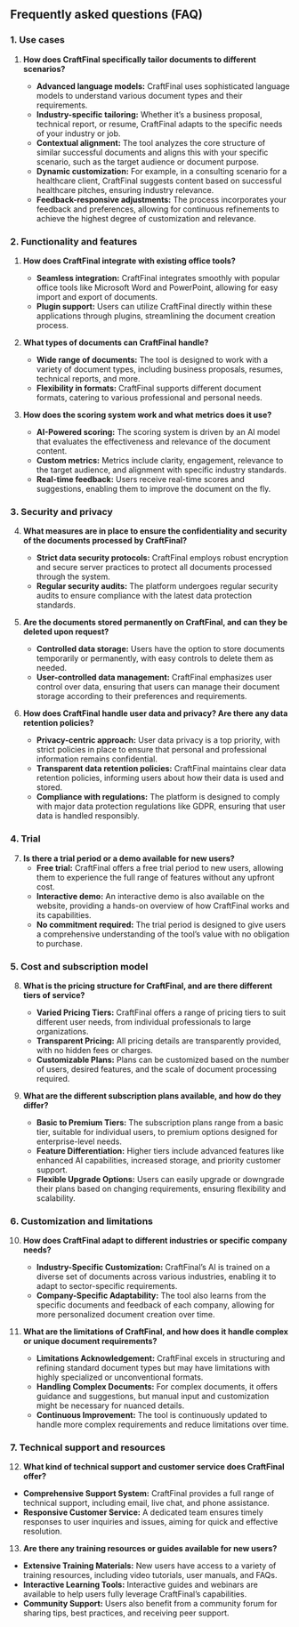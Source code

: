 
<div className="prose dark:prose-invert">

## Frequently asked questions (FAQ)

### 1. Use cases

1. **How does CraftFinal specifically tailor documents to different scenarios?**

   - **Advanced language models:** CraftFinal uses sophisticated language models to understand various document types and their requirements.
   - **Industry-specific tailoring:** Whether it’s a business proposal, technical report, or resume, CraftFinal adapts to the specific needs of your industry or job.
   - **Contextual alignment:** The tool analyzes the core structure of similar successful documents and aligns this with your specific scenario, such as the target audience or document purpose.
   - **Dynamic customization:** For example, in a consulting scenario for a healthcare client, CraftFinal suggests content based on successful healthcare pitches, ensuring industry relevance.
   - **Feedback-responsive adjustments:** The process incorporates your feedback and preferences, allowing for continuous refinements to achieve the highest degree of customization and relevance.

### 2. Functionality and features

1. **How does CraftFinal integrate with existing office tools?**

   - **Seamless integration:** CraftFinal integrates smoothly with popular office tools like Microsoft Word and PowerPoint, allowing for easy import and export of documents.
   - **Plugin support:** Users can utilize CraftFinal directly within these applications through plugins, streamlining the document creation process.

2. **What types of documents can CraftFinal handle?**

   - **Wide range of documents:** The tool is designed to work with a variety of document types, including business proposals, resumes, technical reports, and more.
   - **Flexibility in formats:** CraftFinal supports different document formats, catering to various professional and personal needs.

3. **How does the scoring system work and what metrics does it use?**

   - **AI-Powered scoring:** The scoring system is driven by an AI model that evaluates the effectiveness and relevance of the document content.
   - **Custom metrics:** Metrics include clarity, engagement, relevance to the target audience, and alignment with specific industry standards.
   - **Real-time feedback:** Users receive real-time scores and suggestions, enabling them to improve the document on the fly.

### 3. Security and privacy

4. **What measures are in place to ensure the confidentiality and security of the documents processed by CraftFinal?**

   - **Strict data security protocols:** CraftFinal employs robust encryption and secure server practices to protect all documents processed through the system.
   - **Regular security audits:** The platform undergoes regular security audits to ensure compliance with the latest data protection standards.

5. **Are the documents stored permanently on CraftFinal, and can they be deleted upon request?**

   - **Controlled data storage:** Users have the option to store documents temporarily or permanently, with easy controls to delete them as needed.
   - **User-controlled data management:** CraftFinal emphasizes user control over data, ensuring that users can manage their document storage according to their preferences and requirements.

6. **How does CraftFinal handle user data and privacy? Are there any data retention policies?**

   - **Privacy-centric approach:** User data privacy is a top priority, with strict policies in place to ensure that personal and professional information remains confidential.
   - **Transparent data retention policies:** CraftFinal maintains clear data retention policies, informing users about how their data is used and stored.
   - **Compliance with regulations:** The platform is designed to comply with major data protection regulations like GDPR, ensuring that user data is handled responsibly.

### 4. Trial

7. **Is there a trial period or a demo available for new users?**
   - **Free trial:** CraftFinal offers a free trial period to new users, allowing them to experience the full range of features without any upfront cost.
   - **Interactive demo:** An interactive demo is also available on the website, providing a hands-on overview of how CraftFinal works and its capabilities.
   - **No commitment required:** The trial period is designed to give users a comprehensive understanding of the tool’s value with no obligation to purchase.

### 5. Cost and subscription model

8. **What is the pricing structure for CraftFinal, and are there different tiers of service?**

   - **Varied Pricing Tiers:** CraftFinal offers a range of pricing tiers to suit different user needs, from individual professionals to large organizations.
   - **Transparent Pricing:** All pricing details are transparently provided, with no hidden fees or charges.
   - **Customizable Plans:** Plans can be customized based on the number of users, desired features, and the scale of document processing required.

9. **What are the different subscription plans available, and how do they differ?**

   - **Basic to Premium Tiers:** The subscription plans range from a basic tier, suitable for individual users, to premium options designed for enterprise-level needs.
   - **Feature Differentiation:** Higher tiers include advanced features like enhanced AI capabilities, increased storage, and priority customer support.
   - **Flexible Upgrade Options:** Users can easily upgrade or downgrade their plans based on changing requirements, ensuring flexibility and scalability.

### 6. Customization and limitations

10. **How does CraftFinal adapt to different industries or specific company needs?**

    - **Industry-Specific Customization:** CraftFinal’s AI is trained on a diverse set of documents across various industries, enabling it to adapt to sector-specific requirements.
    - **Company-Specific Adaptability:** The tool also learns from the specific documents and feedback of each company, allowing for more personalized document creation over time.

11. **What are the limitations of CraftFinal, and how does it handle complex or unique document requirements?**
    - **Limitations Acknowledgement:** CraftFinal excels in structuring and refining standard document types but may have limitations with highly specialized or unconventional formats.
    - **Handling Complex Documents:** For complex documents, it offers guidance and suggestions, but manual input and customization might be necessary for nuanced details.
    - **Continuous Improvement:** The tool is continuously updated to handle more complex requirements and reduce limitations over time.

### 7. Technical support and resources

12. **What kind of technical support and customer service does CraftFinal offer?**

- **Comprehensive Support System:** CraftFinal provides a full range of technical support, including email, live chat, and phone assistance.
- **Responsive Customer Service:** A dedicated team ensures timely responses to user inquiries and issues, aiming for quick and effective resolution.

13. **Are there any training resources or guides available for new users?**

- **Extensive Training Materials:** New users have access to a variety of training resources, including video tutorials, user manuals, and FAQs.
- **Interactive Learning Tools:** Interactive guides and webinars are available to help users fully leverage CraftFinal’s capabilities.
- **Community Support:** Users also benefit from a community forum for sharing tips, best practices, and receiving peer support.

</div>
